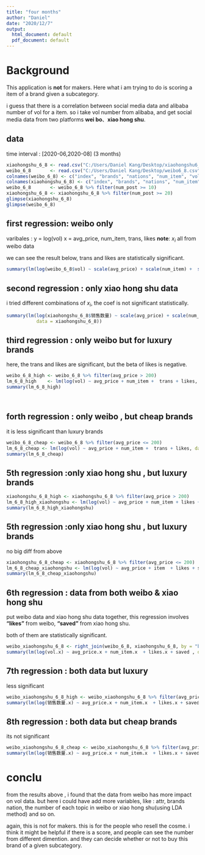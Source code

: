 ---
title: "four months"
author: "Daniel"
date: "2020/12/7"
output:
  html_document: default
  pdf_document: default
---



# Background

This application is **not** for makers. Here what i am trying to do is scoring a item of a brand given a subcategory. 

i guess that there is a correlation between social media data and alibaba number of vol for a item. so i take vol number from alibaba, and get social media data from two platforms **wei bo**、**xiao hong shu**.



## data 

time interval : [2020-06,2020-08] (3 months)

```{r}

xiaohongshu_6_8 <- read.csv("C:/Users/Daniel Kang/Desktop/xiaohongshu6_8.csv",T, encoding = "UTF-8")
weibo_6_8       <- read.csv("C:/Users/Daniel Kang/Desktop/weibo6_8.csv",T, encoding = "UTF-8")
colnames(weibo_6_8) <- c("index", "brands", "nations", "num_item", "vol", "revenue", "avg_price", "num_post", "plat_add", "trans", "reply", "likes")
colnames(xiaohongshu_6_8) <- c("index", "brands", "nations", "num_item", "vol", "revenue", "avg_price", "num_post", "plat_add", "saved", "reply", "likes", "trans")
weibo_6_8       <- weibo_6_8 %>% filter(num_post >= 10)
xiaohongshu_6_8 <- xiaohongshu_6_8 %>% filter(num_post >= 20)
glimpse(xiaohongshu_6_8)
glimpse(weibo_6_8)

```


## first regression: weibo only

varibales : y = log(vol)
            x = avg_price, num_item, trans, likes
**note**: $x_i$ all from weibo data

we can see the result below, trans and likes are statistically significant.
            
```{r}
summary(lm(log(weibo_6_8$vol) ~ scale(avg_price) + scale(num_item) +  scale(trans) + scale(likes), data = weibo_6_8))

```

## second regression : only xiao hong shu data

i tried different combinations of $x_i$, the coef is not significant statistically.
```{r}

summary(lm(log(xiaohongshu_6_8$销售数量) ~ scale(avg_price) + scale(num_item)  + scale(saved), 
           data = xiaohongshu_6_8))


```


## third regression : only weibo but for luxury brands

here, the trans and likes are significant, but the beta of likes is negative.
```{r}

weibo_6_8_high <- weibo_6_8 %>% filter(avg_price > 200) 
lm_6_8_high    <- lm(log(vol) ~ avg_price + num_item +  trans + likes, data = weibo_6_8_high)
summary(lm_6_8_high)




```

## forth regression : only weibo , but cheap brands

it is less significant than luxury brands
```{r}
weibo_6_8_cheap <- weibo_6_8 %>% filter(avg_price <= 200)
lm_6_8_cheap <- lm(log(vol) ~ avg_price + num_item +  trans + likes, data = weibo_6_8_cheap)
summary(lm_6_8_cheap)

```


## 5th regression :only xiao hong shu , but luxury brands

```{r xiaohongshu}
xiaohongshu_6_8_high <- xiaohongshu_6_8 %>% filter(avg_price > 200)
lm_6_8_high_xiaohongshu <- lm(log(vol) ~ avg_price + num_item + likes + num_post, data = xiaohongshu_6_8_high)
summary(lm_6_8_high_xiaohongshu)


```

## 5th regression :only xiao hong shu , but luxury brands

no big diff from above

```{r}

xiaohongshu_6_8_cheap <- xiaohongshu_6_8 %>% filter(avg_price <= 200)
lm_6_8_cheap_xiaohongshu <- lm(log(vol) ~ avg_price + item  + likes + saved + num_post, data = xiaohongshu_6_8_cheap)
summary(lm_6_8_cheap_xiaohongshu)

```


## 6th regression : data from both weibo & xiao hong shu

put weibo data and xiao hong shu data together, this regression involves **"likes"** from weibo, **"saved"** from xiao hong shu.

both of them are statistically significant.

```{r}

weibo_xiaohongshu_6_8 <- right_join(weibo_6_8, xiaohongshu_6_8, by = "brands")[-c(28,29),]
summary(lm(log(vol.x) ~ avg_price.x + num_item.x  + likes.x + saved , data = weibo_xiaohongshu_6_8))


```

## 7th regression : both data but luxury

less significant

```{r}
weibo_xiaohongshu_6_8_high <- weibo_xiaohongshu_6_8 %>% filter(avg_price.x > 200)
summary(lm(log(销售数量.x) ~ avg_price.x + num_item.x  + likes.x + saved  , data = weibo_xiaohongshu_6_8_high))


```



## 8th regression : both data but cheap brands

its not significant

```{r}
weibo_xiaohongshu_6_8_cheap <- weibo_xiaohongshu_6_8 %>% filter(avg_price.x <= 200)
summary(lm(log(销售数量.x) ~ avg_price.x + num_item.x  + likes.x + saved  , data = weibo_xiaohongshu_6_8_cheap))
```




# conclu

from the results above , i found that the data from weibo has more impact on vol data. but here i could have add more variables, like : attr, brands nation, the number of each topic in weibo or xiao hong shu(using LDA method) and so on.

again, this is not for makers. this is for the people who resell the cosme. i think it might be helpful if there is a score, and people can see the number from different dimention. and they can decide whether or not to buy this brand of a given subcategory.




















